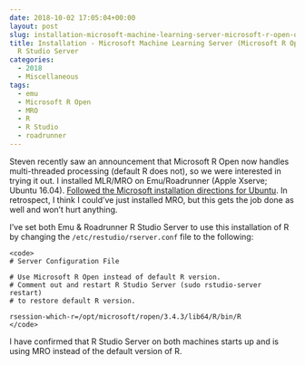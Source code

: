 ```yaml
---
date: 2018-10-02 17:05:04+00:00
layout: post
slug: installation-microsoft-machine-learning-server-microsoft-r-open-on-emuroadrunner-r-studio-server
title: Installation - Microsoft Machine Learning Server (Microsoft R Open) on Emu/Roadrunner
  R Studio Server
categories:
  - 2018
  - Miscellaneous
tags:
  - emu
  - Microsoft R Open
  - MRO
  - R
  - R Studio
  - roadrunner
---
```


Steven recently saw an announcement that Microsoft R Open now handles multi-threaded processing (default R does not), so we were interested in trying it out. I installed MLR/MRO on Emu/Roadrunner (Apple Xserve; Ubuntu 16.04). [Followed the Microsoft installation directions for Ubuntu](https://docs.microsoft.com/en-us/machine-learning-server/install/machine-learning-server-linux-install). In retrospect, I think I could've just installed MRO, but this gets the job done as well and won't hurt anything.

I've set both Emu & Roadrunner R Studio Server to use this installation of R by changing the `/etc/restudio/rserver.conf` file to the following:


    
    <code>
    # Server Configuration File
    
    # Use Microsoft R Open instead of default R version.
    # Comment out and restart R Studio Server (sudo rstudio-server restart)
    # to restore default R version.
    
    rsession-which-r=/opt/microsoft/ropen/3.4.3/lib64/R/bin/R
    </code>



I have confirmed that R Studio Server on both machines starts up and is using MRO instead of the default version of R.
